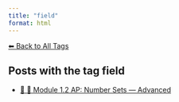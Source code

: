 ```yaml
---
title: "field"
format: html
---
```


[⬅ Back to All Tags](../tags.qmd)

## Posts with the tag **field**

- [🧠 🔢 Module 1.2 AP: Number Sets — Advanced](/posts/courses/mathematics/calculus/module-1/1.2-sets-AP.html)

